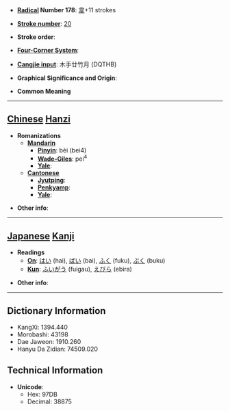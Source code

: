 * '''[[Wiktionary:Chinese radical index| Radical]] Number 178''': [[Wiktionary:Chinese radical index 韋|韋]]+11 strokes

* '''[[Wiktionary:Chinese total strokes index|Stroke number]]''': [[Wiktionary:Chinese total strokes index 20|20]]

* '''Stroke order''': 

* '''[[Wiktionary:Chinese four corner index|Four-Corner System]]''': 

* '''[[Wiktionary:Chinese Cangjie index|Cangjie input]]''': 木手廿竹月 (DQTHB)

* '''Graphical Significance and Origin''': 

* '''Common Meaning'''

----

== [[Chinese]] [[Hanzi]] ==

* '''Romanizations'''
** '''[[Mandarin]]'''
*** '''[[Pinyin]]''': bèi (bei4)
*** '''[[Wade-Giles]]''': pei<sup>4</sup>
*** '''[[Yale]]''': 
** '''[[Cantonese]]'''
*** '''[[Jyutping]]''':
*** '''[[Penkyamp]]''': 
*** '''[[Yale]]''': 

* '''Other info''': 

----

== [[Japanese]] [[Kanji]] ==

* '''Readings'''
** '''[[On]]''': [[はい]] (hai), [[ばい]] (bai), [[ふく]] (fuku), [[ぶく]] (buku)
** '''[[Kun]]''': [[ふいがう]] (fuigau), [[えびら]] (ebira)

* '''Other info''':  

----

== Dictionary Information ==

* KangXi: 1394.440
* Morobashi: 43198
* Dae Jaweon: 1910.260
* Hanyu Da Zidian: 74509.020

== Technical Information ==

* '''Unicode''':
** Hex: 97DB
** Decimal: 38875